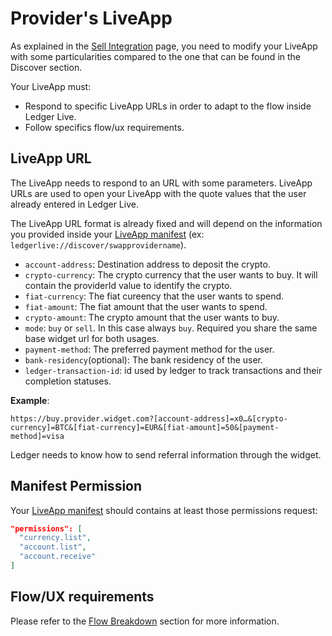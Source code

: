 
# Provider's LiveApp

As explained in the [Sell Integration](../sell) page, you need to modify your LiveApp with some particularities compared to the one that can be found in the Discover section.

Your LiveApp must: 
  - Respond to specific LiveApp URLs in order to adapt to the flow inside Ledger Live.
  - Follow specifics flow/ux requirements.


## LiveApp URL

The LiveApp needs to respond to an URL with some parameters. LiveApp URLs are used to open your LiveApp with the quote values that the user already entered in Ledger Live.

The LiveApp URL format is already fixed and will depend on the information you provided inside your [LiveApp manifest](../../../../APIs/wallet-api/appendix/manifest) (ex: `ledgerlive://discover/swapprovidername`).


  * `account-address`: Destination address to deposit the crypto.
  * `crypto-currency`: The crypto currency that the user wants to buy. It will contain the providerId value to identify the crypto.
  * `fiat-currency`: The fiat cureency that the user wants to spend.
  * `fiat-amount`: The fiat amount that the user wants to spend.
  * `crypto-amount`: The crypto amount that the user wants to buy.
  * `mode`: `buy` or `sell`. In this case always `buy`. Required you share the same base widget url for both usages.
  * `payment-method`: The preferred payment method for the user.
  * `bank-residency`(optional): The bank residency of the user.
  * `ledger-transaction-id`: id used by ledger to track transactions and their completion statuses.

__Example__:
```
https://buy.provider.widget.com?[account-address]=x0…&[crypto-currency]=BTC&[fiat-currency]=EUR&[fiat-amount]=50&[payment-method]=visa
```


<Callout type="info" emoji="👉">
  Ledger needs to know how to send referral information through the widget.
</Callout>


## Manifest Permission
Your [LiveApp manifest](../../../../APIs/wallet-api/appendix/manifest) should contains at least those permissions request:
```json copy
"permissions": [
  "currency.list",
  "account.list",
  "account.receive"
]
```

## Flow/UX requirements

Please refer to the [Flow Breakdown](../swap/flow) section for more information. 